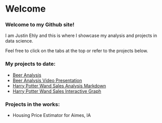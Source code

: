 
# Welcome

### Welcome to my Github site!

I am Justin Ehly and this is where I showcase my analysis and projects in data science.

Feel free to click on the tabs at the top or refer to the projects below.

### **My projects to date:**
- [Beer Analysis](https://justinehly.github.io/Case_Study_1_Knit.html)
- [Beer Analysis Video Presentation](https://www.youtube.com/watch?v=_ceMtZXqPQ8&feature=youtu.be)
- [Harry Potter Wand Sales Analysis Markdown](https://justinehly.github.io/Wand-Sales-in-Diagon-Alley.html)
- [Harry Potter Wand Sales Interactive Graph](https://justinehly.github.io/Wands%20Graphic.html)

### **Projects in the works:**
- Housing Price Estimator for Aimes, IA
